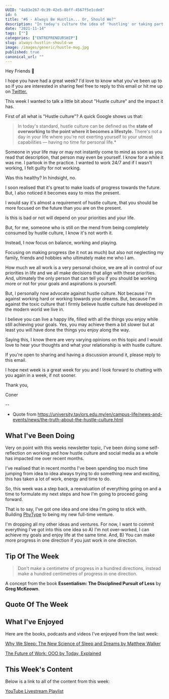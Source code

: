 ```yaml
---
UUID: "4a83e267-0c39-42e5-8bff-4567f5e1cde8"
id: 6
title: "#6 - Always Be Hustlin... Or, Should We?"
description: "In today's culture the idea of 'hustling' or taking part in 'hustle culture' has become almost a norm. But, should we do it?"
date: "2021-11-14"
tags: [""]
categories: ["ENTREPRENEURSHIP"]
slug: always-hustlin-should-we
image: /images/generic/hustle-mug.jpg
published: true
canonical_url: ""
---
```


Hey Friends 👋

I hope you have had a great week? I'd love to know what you've been up to so if you are interested in sharing feel free to reply to this email or hit me up on [Twitter.](https://twitter.com/MrConerMurphy/)

This week I wanted to talk a little bit about "Hustle culture" and the impact it has.

First of all what is "Hustle culture"? A quick Google shows us that:

> In today's standard, hustle culture can be defined as the **state of overworking to the point where it becomes a lifestyle.** There's not a day in your life where you're not exerting yourself to your utmost capabilities — having no time for personal life.\*

Someone in your life may or may not instantly come to mind as soon as you read that description, that person may even be yourself. I know for a while it was me. I partook in the practice. I wanted to work 24/7 and if I wasn't working, I felt guilty for not working.

Was this healthy? In hindsight, no.

I soon realised that it's great to make loads of progress towards the future. But, I also noticed it becomes easy to miss the present.

I would say it's almost a requirement of hustle culture, that you should be more focused on the future than you are on the present.

Is this is bad or not will depend on your priorities and your life.

But, for me, someone who is still on the mend from being completely consumed by hustle culture, I know it's not worth it.

Instead, I now focus on balance, working and playing.

Focusing on making progress (be it not as much) but also not neglecting my family, friends and hobbies who ultimately make me who I am.

How much we all work is a very personal choice, we are all in control of our priorities in life and we all make decisions that align with these priorities. And, ultimately the only person that can tell you if you should be working more or not for your goals and aspirations is yourself.

But, I personally now advocate against hustle culture. Not because I'm against working hard or working towards your dreams. But, because I'm against the toxic culture that I firmly believe hustle culture has developed in the modern world we live in.

I believe you can live a happy life, filled with all the things you enjoy while still achieving your goals. Yes, you may achieve them a bit slower but at least you will have done the things you enjoy along the way.

Saying this, I know there are very varying opinions on this topic and I would love to hear your thoughts and what your relationship is with hustle culture.

If you're open to sharing and having a discussion around it, please reply to this email.

I hope next week is a great week for you and I look forward to chatting with you again in a week, if not sooner.

Thank you,

Coner

--

- Quote from https://university.taylors.edu.my/en/campus-life/news-and-events/news/the-truth-about-the-hustle-culture.html

## What I've Been Doing

Very on point with this weeks newsletter topic, I've been doing some self-reflection on working and how hustle culture and social media as a whole has impacted me over recent months.

I've realised that in recent months I've been spending too much time jumping from idea to idea always trying to do something new and exciting, this has taken a lot of work, energy and time to do.

So, this week was a step back, a reevaluation of everything going on and a time to formulate my next steps and how I'm going to proceed going forward.

That is to say, I've got one idea and one idea I'm going to stick with. Building [PhyType](https://phytype.com/) to being my new full-time venture.

I'm dropping all my other ideas and ventures. For now, I want to commit everything I've got into this one idea so A) I'm not over-worked, I can achieve my goals and enjoy life at the same time. And, B) You can make more progress in one direction if you just work in one direction.

## Tip Of The Week

> Don't make a centimetre of progress in a hundred directions, instead make a hundred centimetres of progress in one direction.

A concept from the book **Essentialism: The Disciplined Pursuit of Less** by **Greg McKeown**.

## Quote Of The Week

<BlockQuoteAuthor
  quote="In the beginner’s mind, there are many possibilities, but in the expert’s mind, there are few."
  caption="Shoe Dog by Phil Knight"
/>

## What I've Enjoyed

Here are the books, podcasts and videos I've enjoyed from the last week:

[Why We Sleep: The New Science of Sleep and Dreams by Matthew Walker](https://www.amazon.co.uk/Why-We-Sleep-Science-Dreams/dp/0141983760/ref=tmm_pap_swatch_0?_encoding=UTF8&qid=1636921595&sr=8-1)

[The Future of Work: OOO by Today, Explained](https://open.spotify.com/episode/7D9dj2On5sre3bLIDYfpdS?si=929d027a9f604c25)

## This Week's Content

Below is a link to all of the content from this week:

[YouTube Livestream Playlist](https://www.youtube.com/playlist?list=PLRbCPnFLHeCDCrTYhu2uRifr7TgdMnb4P)
